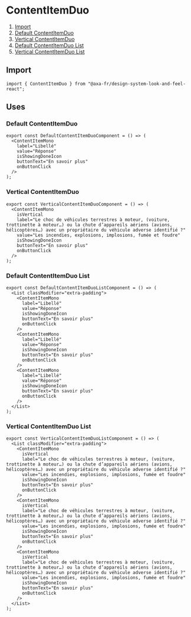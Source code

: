 
<Meta of={ContentItemDuoStories} name="ContentItemDuo" />

# ContentItemDuo

1. [Import](#import)
2. [Default ContentItemDuo](#default-contentitemduo)
3. [Vertical ContentItemDuo](#vertical-contentitemduo)
4. [Default ContentItemDuo List](#default-contentitemduo-list)
5. [Vertical ContentItemDuo List](#vertical-contentitemduo-list)

## Import

```tsx
import { ContentItemDuo } from "@axa-fr/design-system-look-and-feel-react";
```

## Uses

### Default ContentItemDuo

```tsx
export const DefaultContentItemDuoComponent = () => (
  <ContentItemMono
    label="Libellé"
    value="Réponse"
    isShowingDoneIcon
    buttonText="En savoir plus"
    onButtonClick
  />
);
```

<Canvas of={ContentItemDuoStories.Default} />

<Controls of={ContentItemDuoStories.Default} />

### Vertical ContentItemDuo

```tsx
export const VerticalContentItemDuoComponent = () => (
  <ContentItemMono
    isVertical
    label="Le choc de véhicules terrestres à moteur, (voiture, trottinette à moteur…) ou la chute d’appareils aériens (avions, hélicoptères…) avec un propriétaire du véhicule adverse identifié ?"
    value="Les incendies, explosions, implosions, fumée et foudre"
    isShowingDoneIcon
    buttonText="En savoir plus"
    onButtonClick
  />
);
```

<Canvas of={ContentItemDuoStories.Vertical} />

<Controls of={ContentItemDuoStories.Vertical} />

### Default ContentItemDuo List

```tsx
export const DefaultContentItemDuoListComponent = () => (
  <List classModifier="extra-padding">
    <ContentItemMono
      label="Libellé"
      value="Réponse"
      isShowingDoneIcon
      buttonText="En savoir plus"
      onButtonClick
    />
    <ContentItemMono
      label="Libellé"
      value="Réponse"
      isShowingDoneIcon
      buttonText="En savoir plus"
      onButtonClick
    />
    <ContentItemMono
      label="Libellé"
      value="Réponse"
      isShowingDoneIcon
      buttonText="En savoir plus"
      onButtonClick
    />
  </List>
);
```

<Canvas of={ContentItemDuoStories.DefaultContentItemDuoList} />

<Controls of={ContentItemDuoStories.DefaultContentItemDuoList} />

### Vertical ContentItemDuo List

```tsx
export const VerticalContentItemDuoListComponent = () => (
  <List classModifier="extra-padding">
    <ContentItemMono
      isVertical
      label="Le choc de véhicules terrestres à moteur, (voiture, trottinette à moteur…) ou la chute d’appareils aériens (avions, hélicoptères…) avec un propriétaire du véhicule adverse identifié ?"
      value="Les incendies, explosions, implosions, fumée et foudre"
      isShowingDoneIcon
      buttonText="En savoir plus"
      onButtonClick
    />
    <ContentItemMono
      isVertical
      label="Le choc de véhicules terrestres à moteur, (voiture, trottinette à moteur…) ou la chute d’appareils aériens (avions, hélicoptères…) avec un propriétaire du véhicule adverse identifié ?"
      value="Les incendies, explosions, implosions, fumée et foudre"
      isShowingDoneIcon
      buttonText="En savoir plus"
      onButtonClick
    />
    <ContentItemMono
      isVertical
      label="Le choc de véhicules terrestres à moteur, (voiture, trottinette à moteur…) ou la chute d’appareils aériens (avions, hélicoptères…) avec un propriétaire du véhicule adverse identifié ?"
      value="Les incendies, explosions, implosions, fumée et foudre"
      isShowingDoneIcon
      buttonText="En savoir plus"
      onButtonClick
    />
  </List>
);
```

<Canvas of={ContentItemDuoStories.VerticalContentItemDuoList} />

<Controls of={ContentItemDuoStories.VerticalContentItemDuoList} />
